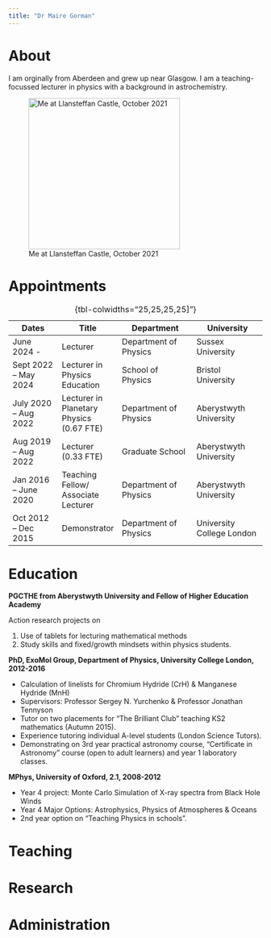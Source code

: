 ```yaml
---
title: "Dr Maire Gorman"
---
```


# About

I am orginally from Aberdeen and grew up near Glasgow. I am a teaching-focussed lecturer in physics with a background in astrochemistry. 

![Me at Llansteffan Castle, October 2021](Llansteffan.jpg){width=300}


# Appointments

| Dates  | Title  | Department | University|
|--------|--------|------------|-----------|
|June 2024 - |Lecturer|Department of Physics|Sussex University|
Sept 2022 – May 2024	|Lecturer in Physics Education |School of Physics |Bristol University|
July 2020 – Aug 2022|Lecturer in Planetary Physics (0.67 FTE)|Department of Physics |Aberystwyth University|
Aug 2019 – Aug 2022	|Lecturer (0.33 FTE)| Graduate School|Aberystwyth University|
Jan 2016 – June 2020|Teaching Fellow/ Associate Lecturer|Department of Physics| Aberystwyth University|
Oct 2012 – Dec 2015|Demonstrator|Department of Physics|University College London|

: {tbl-colwidths="25,25,25,25]"}


# Education 

**PGCTHE from Aberystwyth University and Fellow of Higher Education Academy**

Action research projects on

1. Use of tablets for lecturing mathematical methods
2. Study skills and fixed/growth mindsets within physics students. 

**PhD, ExoMol Group, Department of Physics, University College London, 2012-2016**

* Calculation of linelists for Chromium Hydride (CrH) & Manganese Hydride (MnH)
* Supervisors: Professor Sergey N. Yurchenko & Professor Jonathan Tennyson
* Tutor on two placements for “The Brilliant Club” teaching KS2 mathematics (Autumn 2015).
* Experience tutoring individual A-level students (London Science Tutors).
* Demonstrating on 3rd year practical astronomy course, “Certificate in Astronomy” course (open to adult learners) and year 1 laboratory classes. 

**MPhys, University of Oxford, 2.1, 2008-2012**

*   Year 4 project: Monte Carlo Simulation of X-ray spectra from Black Hole Winds
*   Year 4 Major Options: Astrophysics, Physics of Atmospheres & Oceans
*   2nd year option on “Teaching Physics in schools”. 

# Teaching

# Research

# Administration
